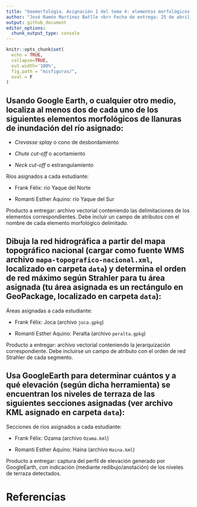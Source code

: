 ```yaml
---
title: "Geomorfología. Asignación 1 del tema 4: elementos morfológicos y morfometría"
author: "José Ramón Martínez Batlle <br> Fecha de entrega: 25 de abril, 2022"
output: github_document
editor_options: 
  chunk_output_type: console
---
```


```r
knitr::opts_chunk$set(
  echo = TRUE,
  collapse=TRUE,
  out.width='100%',
  fig.path = "misfiguras/",
  eval = F
)
```

<!-- Este .md fue generado a partir del .Rmd homónimo. Edítese el .Rmd -->

## Usando Google Earth, o cualquier otro medio, localiza al menos dos de cada uno de los siguientes elementos morfológicos de llanuras de inundación del río asignado:

- _Crevasse splay_ o cono de desbordamiento

- _Chute cut-off_ o acortamiento

- _Neck cut-off_ o estrangulamiento

Ríos asignados a cada estudiante:

- Frank Félix: río Yaque del Norte

- Romanti Esther Aquino: río Yaque del Sur

Producto a entregar: archivo vectorial conteniendo las delimitaciones de los elementos correspondientes. Debe incluir un campo de atributos con el nombre de cada elemento morfológico delimitado.

## Dibuja la red hidrográfica a partir del mapa topográfico nacional (cargar como fuente WMS archivo `mapa-topografico-nacional.xml`, localizado en carpeta `data`) y determina el orden de red máximo según Strahler para tu área asignada (tu área asignada es un rectángulo en GeoPackage, localizado en carpeta `data`):

Áreas asignadas a cada estudiante:

- Frank Félix: Joca (archivo `joca.gpkg`)

- Romanti Esther Aquino: Peralta (archivo `peralta.gpkg`)

Producto a entregar: archivo vectorial conteniendo la jerarquización correspondiente. Debe incluirse un campo de atributo con el orden de red Strahler de cada segmento.

## Usa GoogleEarth para determinar cuántos y a qué elevación (según dicha herramienta) se encuentran los niveles de terraza de las siguientes secciones asignadas (ver archivo KML asignado en carpeta `data`):

Secciones de ríos asignados a cada estudiante:

- Frank Félix: Ozama (archivo `Ozama.kml`)

- Romanti Esther Aquino: Haina  (archivo `Haina.kml`)

Producto a entregar: captura del perfil de elevación generado por GoogleEarth, con indicación (mediante redibujo/anotación) de los niveles de terraza detectados.

# Referencias